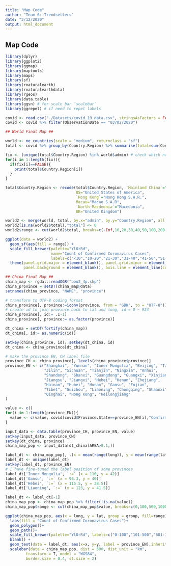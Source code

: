 ```yaml
---
title: "Map Code"
author: "Team 6: Trendsetters"
date: "3/12/2020"
output: html_document
---
```


## Map Code ##

```r
library(dplyr)
library(ggplot2)
library(ggmap)
library(maptools)
library(maps)
library(sf)
library(rnaturalearth)
library(rnaturalearthdata)
library(rgeos)
library(data.table)
library(ggsn) # for scale bar `scalebar`
library(ggrepel) # if need to repel labels 
```

```r
covid <- read.csv("./Datasets/covid_19_data.csv", stringsAsFactors = FALSE)
covid <- covid %>% filter(ObservationDate == "03/02/2020")

## World Final Map ##

world <- ne_countries(scale = "medium", returnclass = "sf")
total <- covid %>% group_by(Country.Region) %>% summarise(total=sum(Confirmed))

fix <- (unique(total$Country.Region) %in% world$admin) # check which names to fix
for(i in 1:length(fix)){
  if(fix[i]==FALSE){
    print(total$Country.Region[i])
  }
}

total$Country.Region <- recode(total$Country.Region, `Mainland China`="China",
                               US="United States of America",
                               `Hong Kong`="Hong Kong S.A.R.",
                               Macau="Macao S.A.R",
                               `North Macdeonia`="Macedonia",
                               UK="United Kingdom")

world2 <- merge(world, total, by.x="admin", by.y="Country.Region", all.x=TRUE)
world2[is.na(world2$total),"total"] <- 0
world2$range <- cut(world2$total, breaks=c(-Inf,10,20,30,40,50,100,200,5000,Inf), right=TRUE)

ggplot(data = world2) +
  geom_sf(aes(fill = range)) +
  scale_fill_brewer(palette="YlOrRd",
                    name="Count of Confirmed Coronavirus Cases",
                    labels=c("<10","10-20","21-30","31-40","41-50","51-100","101-200","201-5000","5000+")) +
  theme(panel.grid.major = element_blank(), panel.grid.minor = element_blank(),
        panel.background = element_blank(), axis.line = element_line(colour = "black"))
```

```r
## China Final Map ##
china_map <- rgdal::readOGR("bou2_4p.shp")
china_province = setDT(china_map@data)
setnames(china_province, "NAME", "province")

# transform to UTF-8 coding format
china_province[, province:=iconv(province, from = "GBK", to = "UTF-8")] 
# create id to join province back to lat and long, id = 0 ~ 924
china_province[, id:= .I-1] 
china_province[, province:= as.factor(province)]

dt_china = setDT(fortify(china_map))
dt_china[, id:= as.numeric(id)]

setkey(china_province, id); setkey(dt_china, id)
dt_china <- china_province[dt_china]

# make the province EN, CH label file
province_CH <- china_province[, levels(china_province$province)]
province_EN <- c("Shanghai", "Yunnan", "Inner Mongolia", "Beijing", "Taiwan",
                 "Jilin", "Sichuan", "Tianjin", "Ningxia", "Anhui",
                 "Shandong", "Shanxi", "Guangdong", "Guangxi", "Xinjiang",
                 "Jiangsu", "Jiangxi", "Hebei", "Henan", "Zhejiang",
                 "Hainan", "Hubei", "Hunan", "Gansu", "Fujian",
                 "Tibet", "Guizhou", "Liaoning", "Chongqing", "Shaanxi",
                 "Qinghai", "Hong Kong", "Heilongjiang"
)

value <- c()
for(i in 1:length(province_EN)){
  value <- c(value, covid[covid$Province.State==province_EN[i],"Confirmed"])
}

input_data <- data.table(province_CH, province_EN, value)
setkey(input_data, province_CH)
setkey(dt_china, province)
china_map_pop <- input_data[dt_china[AREA>0.1,]]

label_dt <- china_map_pop[, .(x = mean(range(long)), y = mean(range(lat)), province_EN, province_CH), by = id]
label_dt <- unique(label_dt)
setkey(label_dt, province_EN)
# I have fine-tuned the label position of some provinces
label_dt['Inner Mongolia', `:=` (x = 110, y = 42)]
label_dt['Gansu', `:=` (x = 96.3, y = 40)]
label_dt['Hebei', `:=` (x = 115.5, y = 38.5)]
label_dt['Liaoning', `:=` (x = 123, y = 41.5)]

label_dt <- label_dt[-1]
china_map_pop <- china_map_pop %>% filter(!is.na(value))
china_map_pop$range <- cut(china_map_pop$value, breaks=c(0,100,500,1000,1500,Inf))

ggplot(china_map_pop, aes(x = long, y = lat, group = group, fill=range)) +
  labs(fill = "Count of Confirmed Coronavirus Cases")+
  geom_polygon()+
  geom_path()+
  scale_fill_brewer(palette="YlOrRd", labels=c("0-100","101-500","501-1000","1001-1500","1500+"))+
  blank() +
  geom_text(data = label_dt, aes(x=x, y=y, label = province_EN),inherit.aes = F) +
  scalebar(data = china_map_pop, dist = 500, dist_unit = "km",
         transform = T, model = "WGS84",
         border.size = 0.4, st.size = 2)
```
